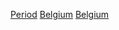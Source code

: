 {{Commons category|History of Belgium by period}}
[[Category:比利時歷史|Period]]
[[Category:各國各時期歷史|Belgium]]
[[Category:依時期劃分的歐洲歷史|Belgium]]